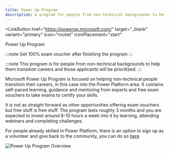 ```yaml
---
title: Power Up Program
description: A program for people from non-technical backgrounds to help them transition careers
---
```


<LinkButton
  href="https://powerup.microsoft.com/" target="_blank"
  variant="primary"
  icon="rocket"
  iconPlacement="start"
>
  Power Up Program
</LinkButton>

:::note
Get 100% exam voucher after finishing the program 
:::

:::note
This program is for people from non-technical backgrounds to help them transition careers and those applicants will be prioritized.
:::

Microsoft Power Up Program is focused on helping non-technical people transition their careers, in this case into the Power Platform area. It contains self-paced learning, guidance and mentoring from experts and free exam vouchers to take exams to certify your skills.

It is not as straight forward as other opportunities offering exam vouchers but free stuff is free stuff. The program lasts roughly 3 months and you are expected to invest around 8-10 hours a week into it by learning, attending webinars and completing challenges.

For people already skilled in Power Platform, there is an option to sign up as a volunteer and give back to the community, you can do so [here](https://powerup.microsoft.com/ChampSignUp/)

<img src="/powerup.png" alt="Power Up Program Overview"/>

